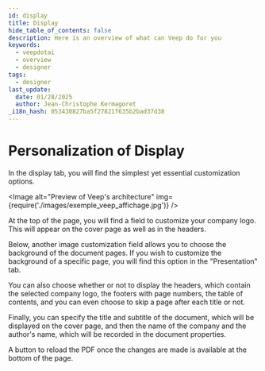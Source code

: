 ```yaml
---
id: display
title: Display
hide_table_of_contents: false
description: Here is an overview of what can Veep do for you
keywords:
  - veepdotai
  - overview
  - designer
tags:
  - designer
last_update:
  date: 01/28/2025
  author: Jean-Christophe Kermagoret
_i18n_hash: 053430827ba5f27821f635b2bad37d38
---
```

# Personalization of Display

In the display tab, you will find the simplest yet essential customization options.

<div class="zoom" style={{width: "640px"}}>


<Image alt="Preview of Veep's architecture" img={require('./images/exemple_veep_affichage.jpg')} />

</div>

At the top of the page, you will find a field to customize your company logo. This will appear on the cover page as well as in the headers.

Below, another image customization field allows you to choose the background of the document pages. If you wish to customize the background of a specific page, you will find this option in the "Presentation" tab.

You can also choose whether or not to display the headers, which contain the selected company logo, the footers with page numbers, the table of contents, and you can even choose to skip a page after each title or not.

Finally, you can specify the title and subtitle of the document, which will be displayed on the cover page, and then the name of the company and the author's name, which will be recorded in the document properties.

A button to reload the PDF once the changes are made is available at the bottom of the page.

